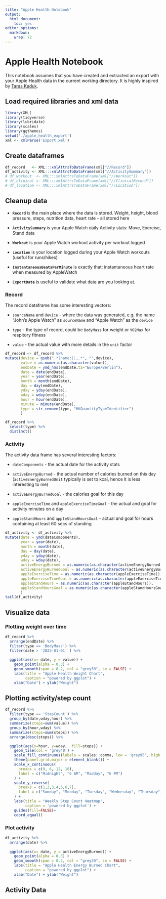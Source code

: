 ```yaml
---
title: "Apple Health Notebook"
output: 
  html_document: 
    toc: yes
editor_options: 
  markdown: 
    wrap: 72
---
```


# Apple Health Notebook

This notebook assumes that you have created and extracted an export with
your Apple Health data in the current working directory. It is highly
inspired by [Taras
Kaduk](https://taraskaduk.com/posts/2019-03-23-apple-health/).

## Load required libraries and xml data

```r
library(XML)
library(tidyverse)
library(lubridate)
library(scales)
library(ggthemes)
setwd('./apple_health_export')
xml <- xmlParse('Export.xml')
```

## Create dataframes

```r
df_record   <- XML:::xmlAttrsToDataFrame(xml["//Record"])
df_activity <- XML:::xmlAttrsToDataFrame(xml["//ActivitySummary"])
# df_workout  <- XML:::xmlAttrsToDataFrame(xml["//Workout"])
# df_clinical <- XML:::xmlAttrsToDataFrame(xml["//ClinicalRecord"])
# df_location <- XML:::xmlAttrsToDataFrame(xml["//Location"])
```

## Cleanup data

-   **`Record`** is the main place where the data is stored. Weight,
    height, blood pressure, steps, nutrition data, heart rate - all
    stored here

-   **`ActivitySummary`** is your Apple Watch daily Activity stats:
    Move, Exercise, Stand data

-   **`Workout`** is your Apple Watch workout activity per workout
    logged

-   **`Location`** is your location logged during your Apple Watch
    workouts (useful for runs/hikes)

-   **`InstantaneousBeatsPerMinute`** is exactly that: instantaneous
    heart rate when measured by AppleWatch

-   **`ExportDate`** is useful to validate what data are you looking at.

### Record

The record dataframe has some interesting vectors:

-   `sourceName` and `device` - where the data was generated, e.g. the
    name "John's Apple Watch" as `sourceName` and "Apple Watch" as the
    `device`

-   `type` - the type of record, could be `BodyMass` for weight or
    `VO2Max` for respitory fitness

-   `value` - the actual value with more details in the `unit` factor

```r
df_record <- df_record %>%
mutate(device = gsub(".*(name:)|,.*", "",device),
       value = as.numeric(as.character(value)),
       endDate = ymd_hms(endDate,tz="Europe/Berlin"),
       date = date(endDate),
       year = year(endDate),
       month = month(endDate),
       day = day(endDate),
       yday = yday(endDate),
       wday = wday(endDate),
       hour = hour(endDate),
       minute = minute(endDate),
       type = str_remove(type, "HKQuantityTypeIdentifier")
       )

df_record %>% 
  select(type) %>% 
  distinct()
```

### Activity

The activity data frame has several interesting factors:

-   `dateComponents` - the actual date for the activity stats

-   `activeEnergyBurned` - the actual number of calories burned on this
    day (`activeEnergyBurnedUnit` typically is set to kcal, hence it is
    less interesting to me)

-   `activeEnergyBurnedGoal` - the calories goal for this day

-   `appleExerciseTime` and `appleExerciseTimeGoal` - the actual and
    goal for activity minutes on a day

-   `appleStandHours` and `appleStandHoursGoal` - actual and goal for
    hours containing at least 60 secs of standing

```r
df_activity <- df_activity %>%
mutate(date = ymd(dateComponents),
       year = year(date),
       month = month(date),
       day = day(date),
       yday = yday(date),
       wday = wday(date),
       activeEnergyBurned = as.numeric(as.character(activeEnergyBurned)),
       activeEnergyBurnedGoal = as.numeric(as.character(activeEnergyBurnedGoal)),
       appleExerciseTime = as.numeric(as.character(appleExerciseTime)),
       appleExerciseTimeGoal = as.numeric(as.character(appleExerciseTimeGoal)),
       appleStandHours = as.numeric(as.character(appleStandHours)),
       appleStandHoursGoal = as.numeric(as.character(appleStandHoursGoal))
       )
tail(df_activity)
```

## Visualize data

### Plotting weight over time

```r
df_record %>%
  arrange(endDate) %>% 
  filter(type == 'BodyMass') %>% 
  filter(date > '2023-01-01' ) %>% 
  
  ggplot(aes(x= date, y = value)) +
    geom_point(alpha = 0.3) +
    geom_smooth(span = 0.2, col = "grey30", se = FALSE) +
    labs(title = "Apple Health Weight Chart",
         caption = "powered by ggplot") +
    xlab("Date") + ylab("Weight")
```

## Plotting activity/step count

```r
df_record %>%
  filter(type == 'StepCount') %>% 
  group_by(date,wday,hour) %>% 
  summarize(steps=sum(value)) %>% 
  group_by(hour,wday) %>% 
  summarize(steps=sum(steps)) %>% 
  arrange(desc(steps)) %>%

  ggplot(aes(x=hour, y=wday,  fill=steps)) + 
    geom_tile(col = 'grey40') + 
    scale_fill_continuous(labels = scales::comma, low = 'grey95', high = '#008FD5') +
    theme(panel.grid.major = element_blank()) +
    scale_x_continuous(
      breaks = c(0, 6, 12, 18),
      label = c("Midnight", "6 AM", "Midday", "6 PM")
    ) +
    scale_y_reverse(
      breaks = c(1,2,3,4,5,6,7),
      label = c("Sunday", "Monday", "Tuesday", "Wednesday", "Thursday", "Friday", "Saturday")
    ) +
    labs(title = "Weekly Step Count Heatmap",
         caption = 'powered by ggplot') +
    guides(fill=FALSE)+
    coord_equal()
```

### Plot activity

```r
df_activity %>%
  arrange(date) %>%
  
  ggplot(aes(x= date, y = activeEnergyBurned)) +
    geom_point(alpha = 0.3) +
    geom_smooth(span = 0.2, col = "grey30", se = FALSE) +
    labs(title = "Apple Health Energy Burned Chart",
         caption = "powered by ggplot") +
    xlab("Date") + ylab("Weight")
```

## Activity Data

```         
```
